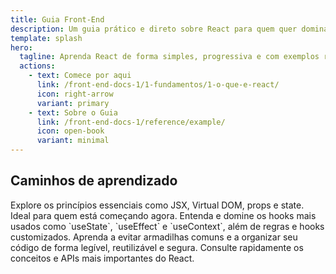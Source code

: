 ```yaml
---
title: Guia Front-End
description: Um guia prático e direto sobre React para quem quer dominar o front-end moderno.
template: splash
hero:
  tagline: Aprenda React de forma simples, progressiva e com exemplos reais.
  actions:
    - text: Comece por aqui
      link: /front-end-docs-1/1-fundamentos/1-o-que-e-react/
      icon: right-arrow
      variant: primary
    - text: Sobre o Guia
      link: /front-end-docs-1/reference/example/
      icon: open-book
      variant: minimal
---
```



## Caminhos de aprendizado

<CardGrid stagger>
	<Card title="💡 Fundamentos do React">
		Explore os princípios essenciais como JSX, Virtual DOM, props e state. Ideal para quem está começando agora.
	</Card>
	<Card title="🔌 Hooks React">
		Entenda e domine os hooks mais usados como `useState`, `useEffect` e `useContext`, além de regras e hooks customizados.
	</Card>
	<Card title="✅ Boas práticas">
		Aprenda a evitar armadilhas comuns e a organizar seu código de forma legível, reutilizável e segura.
	</Card>
	<Card title="📘 Referência Rápida">
		Consulte rapidamente os conceitos e APIs mais importantes do React.
	</Card>
</CardGrid>
